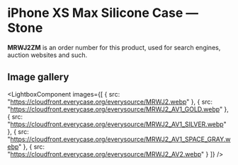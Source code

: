 
# iPhone XS Max Silicone Case — Stone

<Callout type='info' emoji='👉🏻'>**MRWJ2ZM** is an order number for this product, used for search engines, auction websites and such.</Callout>

## Image gallery

<LightboxComponent
    images={[
      {
        src: "https://cloudfront.everycase.org/everysource/MRWJ2.webp"
      },
      {
        src: "https://cloudfront.everycase.org/everysource/MRWJ2_AV1_GOLD.webp"
      },
      {
        src: "https://cloudfront.everycase.org/everysource/MRWJ2_AV1_SILVER.webp"
      },
      {
        src: "https://cloudfront.everycase.org/everysource/MRWJ2_AV1_SPACE_GRAY.webp"
      },
      {
        src: "https://cloudfront.everycase.org/everysource/MRWJ2_AV2.webp"
      }
    ]}
  />
